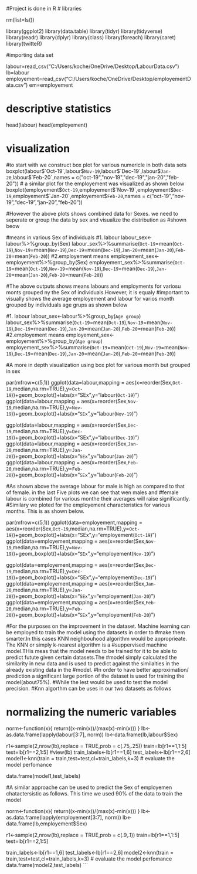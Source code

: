 #Project is done in R
# libraries

rm(list=ls())

library(ggplot2)
library(data.table)
library(tidyr)
library(tidyverse)
library(readr)
library(dplyr)
library(class)
library(foreach)
library(caret)
library(twitteR)

#importing data set


labour=read_csv("C:/Users/koche/OneDrive/Desktop/LabourData.csv")
lb=labour
employement=read_csv("C:/Users/koche/OneDrive/Desktop/employementData.csv")
em=employement


# descriptive statistics

head(labour)
head(employement)


# visualization
#to start with we construct box plot for various numericle in both data sets
boxplot(labour$`Oct-19`,labour$`Nov-19`,labour$`Dec-19`,labour$`Jan-20`,labour$`Feb-20`,names = c("oct-19","nov-19","dec-19","jan-20","feb-20"))
# a similar plot for the employement  was visualized as shown below
boxplot(employement$`Oct-19`,employement$`Nov-19`,employement$`Dec-19`,employement$`Jan-20`,employement$`Feb-20`,names = c("oct-19","nov-19","dec-19","jan-20","feb-20"))



#However the above plots shows combined data for Sexes. we need to seperate or group the data by sex and visualize the distribution as #shown beow


#means  in various Sex of individuals
#1. labour 
labour_sex<-labour%>%group_by(Sex)
labour_sex%>%summarise(`Oct-19`=mean(`Oct-19`),`Nov-19`=mean(`Nov-19`),`Dec-19`=mean(`Dec-19`),`Jan-20`=mean(`Jan-20`),`Feb-20`=mean(`Feb-20`))
#2.employement means
employement_sex<-employement%>%group_by(Sex)
employement_sex%>%summarise(`Oct-19`=mean(`Oct-19`),`Nov-19`=mean(`Nov-19`),`Dec-19`=mean(`Dec-19`),`Jan-20`=mean(`Jan-20`),`Feb-20`=mean(`Feb-20`))


#The above outputs shows means labours and employments for variosu monts grouped ny the Sex of individuals.However, it is equaly #important to visually shows the average employement and labour for varios month grouped by individuals age grups as shown below

#1. labour 
labour_sex<-labour%>%group_by(`Age group`)
labour_sex%>%summarise(`Oct-19`=mean(`Oct-19`),`Nov-19`=mean(`Nov-19`),`Dec-19`=mean(`Dec-19`),`Jan-20`=mean(`Jan-20`),`Feb-20`=mean(`Feb-20`))
#2.employement means
employement_sex<-employement%>%group_by(`Age group`)
employement_sex%>%summarise(`Oct-19`=mean(`Oct-19`),`Nov-19`=mean(`Nov-19`),`Dec-19`=mean(`Dec-19`),`Jan-20`=mean(`Jan-20`),`Feb-20`=mean(`Feb-20`))

#A more in depth visualization using box plot for various month but grouped in sex

par(mfrow=c(5,1))
ggplot(data=labour,mapping = aes(x=reorder(Sex,`Oct-19`,median,na.rm=TRUE),y=`Oct-19`))+geom_boxplot()+labs(x="SEx",y="labour(`Oct-19`)")
ggplot(data=labour,mapping = aes(x=reorder(Sex,`Nov-19`,median,na.rm=TRUE),y=`Nov-19`))+geom_boxplot()+labs(x="`SEx`",y="labour(`Nov-19`)")


ggplot(data=labour,mapping = aes(x=reorder(Sex,`Dec-19`,median,na.rm=TRUE),y=`Dec-19`))+geom_boxplot()+labs(x="SEx",y="labour(`Dec-19`)")
ggplot(data=labour,mapping = aes(x=reorder(Sex,`Jan-20`,median,na.rm=TRUE),y=`Jan-20`))+geom_boxplot()+labs(x="`SEx`",y="labour(`Jan-20`)")
ggplot(data=labour,mapping = aes(x=reorder(Sex,`Feb-20`,median,na.rm=TRUE),y=`Feb-20`))+geom_boxplot()+labs(x="`SEx`",y="labour(`Feb-20`)")


#As shown above the average labour for male is high as compared to that of female. in the last Five plots we can see that wen males and #female labour is combined for various monthe their averages will raise significantly.
#Similary we ploted for the employement characteristics for various months. This is as shown below.

par(mfrow=c(5,1))
ggplot(data=employement,mapping = aes(x=reorder(Sex,`Oct-19`,median,na.rm=TRUE),y=`Oct-19`))+geom_boxplot()+labs(x="SEx",y="employement(`Oct-19`)")
ggplot(data=employement,mapping = aes(x=reorder(Sex,`Nov-19`,median,na.rm=TRUE),y=`Nov-19`))+geom_boxplot()+labs(x="`SEx`",y="employement(`Nov-19`)")


ggplot(data=employement,mapping = aes(x=reorder(Sex,`Dec-19`,median,na.rm=TRUE),y=`Dec-19`))+geom_boxplot()+labs(x="SEx",y="employement(`Dec-19`)")
ggplot(data=employement,mapping = aes(x=reorder(Sex,`Jan-20`,median,na.rm=TRUE),y=`Jan-20`))+geom_boxplot()+labs(x="`SEx`",y="employement(`Jan-20`)")
ggplot(data=employement,mapping = aes(x=reorder(Sex,`Feb-20`,median,na.rm=TRUE),y=`Feb-20`))+geom_boxplot()+labs(x="`SEx`",y="employement(`Feb-20`)")



#For the purposes on the improvement in the dataset. Machine learning can be employed to train the model using the datasets in order to #make them smarter.In this cases KNN neighbouhood algorithm would be approprieate. The KNN or simply k-nearest algorithm is a #suppervised machine model.THis meas that the model needs to be trained for it to be able to predict futute given certain datasets.The #model simply calculated the similarity in new data and is used to predict against the similaities in the already existing data in the #model.
#In order to have better approximation/ prediction a significant large portion of the dataset is used for training the model(about75%). #While the lest would be used to test the model precision.
#Knn algorthm can be uses in our two datasets as follows

# normalizing the numeric variables
norm<-function(x){
  return((x-min(x))/(max(x)-min(x)))
}
lb<-as.data.frame(lapply(labour[3:7], norm))
lb<-data.frame(lb,labour$Sex)

r1<-sample(2,nrow(lb),replace = TRUE,prob = c(.75,.25))
train=lb[r1==1,1:5]
test=lb[r1==2,1:5]
#view(lb)
train_labels<-lb[r1==1,6]
test_labels<-lb[r1==2,6]
model1<-knn(train = train,test=test,cl=train_labels,k=3)
# evaluate the model perfomance

data.frame(model1,test_labels)


#A similar approache can be used to predict the Sex of employemen chatactersistic as follows.
This time we used 90% of the data to train the model


norm<-function(x){
  return((x-min(x))/(max(x)-min(x)))
}
lb<-as.data.frame(lapply(employement[3:7], norm))
lb<-data.frame(lb,employement$Sex)

r1<-sample(2,nrow(lb),replace = TRUE,prob = c(.9,.1))
train=lb[r1==1,1:5]
test=lb[r1==2,1:5]

train_labels<-lb[r1==1,6]
test_labels<-lb[r1==2,6]
model2<-knn(train = train,test=test,cl=train_labels,k=3)
# evaluate the model perfomance
data.frame(model2,test_labels)
```

